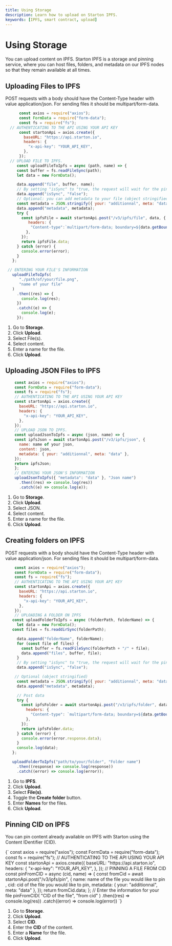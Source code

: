 ```yaml
---
title: Using Storage
description: Learn how to upload on Starton IPFS.
keywords: [IPFS, smart contract, upload]
---
```



# Using Storage

You can upload content on IPFS. Starton IPFS is a storage and pinning service, where you can host files, folders, and metadata on our IPFS nodes so that they remain available at all times.

## Uploading Files to IPFS

<Tabs>
<TabItem value="code" label="From Code">

POST requests with a body should have the Content-Type header with value application/json.
For sending files it should be multipart/form-data.

```jsx showLineNumbers
      const axios = require("axios");
      const FormData = require("form-data");
      const fs = require("fs");
  // AUTHENTICATING TO THE API USING YOUR API KEY
      const startonApi = axios.create({
        baseURL: "https://api.starton.io",
        headers: {
          "x-api-key": "YOUR_API_KEY",
        },
      });
  // UPLOAD FILE TO IPFS.
     const uploadFileToIpfs = async (path, name) => {
     const buffer = fs.readFileSync(path);
     let data = new FormData();

     data.append("file", buffer, name);
     // By setting "isSync" to "true, the request will wait for the pin before completing"
     data.append("isSync", "false");
     // Optional: you can add metadata to your file (object stringified)
     const metadata = JSON.stringify({ your: "additionnal", meta: "data" });
     data.append("metadata", metadata);
     try {
       const ipfsFile = await startonApi.post("/v3/ipfs/file", data, {
          headers: {
           "Content-type":`multipart/form-data; boundary=${data.getBoundary()}`,
         },
       });
       return ipfsFile.data;
     } catch (error) {
       console.error(error);
     }
   };

 // ENTERING YOUR FILE'S INFORMATION
   uploadFileToIpfs(
      "./path/of/your/file.png",
      "name of your file"
   )
     .then((res) => {
       console.log(res);
     })
     .catch((e) => {
       console.log(e);
     });
```

</TabItem>
<TabItem value="dashboard" label="From Dashboard">

1. Go to **Storage**.
1. Click **Upload**.
1. Select File(s).
1. Select content.
1. Enter a name for the file.
1. Click **Upload**.

</TabItem>
</Tabs>

## Uploading JSON Files to IPFS

<Tabs>
<TabItem value="code" label="From Code">

```jsx showLineNumbers
    const axios = require("axios");
    const FormData = require("form-data");
    const fs = require("fs");
    // AUTHENTICATING TO THE API USING YOUR API KEY
    const startonApi = axios.create({
      baseURL: "https://api.starton.io",
      headers: {
        "x-api-key": "YOUR_API_KEY",
      },
    });
    // UPLOAD JSON TO IPFS.
    const uploadJsonToIpfs = async (json, name) => {
    const ipfsJson = await startonApi.post("/v3/ipfs/json", {
      name: name of your json,
      content: json,
      metadata: { your: "additionnal", meta: "data" },
    });
    return ipfsJson;
    };
    // ENTERING YOUR JSON'S INFORMATION
    uploadJsonToIpfs({ "metadata": "data" }, "Json name")
      .then((res) => console.log(res))
      .catch((e) => console.log(e));

```

</TabItem>
<TabItem value="dashboard" label="From Dashboard">

1. Go to **Storage**.
1. Click **Upload**.
1. Select JSON.
1. Select content.
1. Enter a name for the file.
1. Click **Upload**.

</TabItem>
</Tabs>


## Creating folders on IPFS


<Tabs>
<TabItem value="code" label="From Code">

POST requests with a body should have the Content-Type header with value application/json.
For sending files it should be multipart/form-data.

```jsx showLineNumbers
    const axios = require("axios");
    const FormData = require("form-data");
    const fs = require("fs");
    // AUTHENTICATING TO THE API USING YOUR API KEY
    const startonApi = axios.create({
      baseURL: "https://api.starton.io",
      headers: {
        "x-api-key": "YOUR_API_KEY",
      },
    });
    // UPLOADING A FOLDER ON IPFS
   const uploadFolderToIpfs = async (folderPath, folderName) => {
     let data = new FormData();
   const files = fs.readdirSync(folderPath);

     data.append("folderName", folderName);
     for (const file of files) {
       const buffer = fs.readFileSync(folderPath + "/" + file);
       data.append("files", buffer, file);
     }
     // By setting "isSync" to "true, the request will wait for the pin before completing"
     data.append("isSync", "false");

    // Optional (object stringified)
     const metadata = JSON.stringify({ your: "additionnal", meta: "data" });
     data.append("metadata", metadata);

     // Post data
     try {
       const ipfsFolder = await startonApi.post("/v3/ipfs/folder", data, {
         headers: {
           "Content-type": `multipart/form-data; boundary=${data.getBoundary()}`,
         },
       });
       return ipfsFolder.data;
     } catch (error) {
       console.error(error.response.data);
     }
     console.log(data);
   };

   uploadFolderToIpfs("path/to/your/folder", "Folder name")
     .then((response) => console.log(response))
     .catch((error) => console.log(error));
```

</TabItem>
<TabItem value="dashboard" label="From Dashboard">

1. Go to **IPFS**.
1. Click **Upload**.
1. Select **File(s)**.
1. Toggle the **Create folder** button.
1. Enter **Names** for the files.
1. Click **Upload**.

</TabItem>
</Tabs>



## Pinning CID on IPFS

You can pin content already available on IPFS with Starton using the Content IDentifier (CID).

<Tabs>
<TabItem value="code" label="From Code">
<CodeBlock language="jsx" showLineNumbers>
{`  const axios = require("axios");
    const FormData = require("form-data");
    const fs = require("fs");
    // AUTHENTICATING TO THE API USING YOUR API KEY
    const startonApi = axios.create({
      baseURL: "https://api.starton.io",
      headers: {
        "x-api-key": "YOUR_API_KEY",
      },
    });
    // PINNING A FILE FROM CID
    const pinFromCID = async (cid, name) => {
    const fromCid = await startonApi.post("/v3/ipfs/pin", {
      name: name of the file you would like to pin ,
      cid: cid of the file you would like to pin,
      metadata: { your: "additionnal", meta: "data" },
    });
    return fromCid.data;
  };
  // Enter the information for your file
  pinFromCID(
    "CID of the file",
    "from cid"
  )
    .then((res) => console.log(res))
    .catch((error) => console.log(error))
`}
</CodeBlock>
</TabItem>
<TabItem value="dashboard" label="From Dashboard">

  1. Go to **Storage**.
  1. Click **Upload**.
  1. Select **CID**.
  1. Enter the **CID** of the content.
  1. Enter a **Name** for the file.
  1. Click **Upload**.


</TabItem>
</Tabs>
